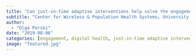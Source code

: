 ```yaml
---
title: "Can just-in-time adaptive interventions help solve the engagement crisis?"
subtitle: "Center for Wireless & Population Health Systems, University of California, San Diego"
author:
  - "Olga Perski"
date: "2019-08-06"
categories: [engagement, digital health, just-in-time adaptive interventions]
image: "featured.jpg"
---
```


<style>
    .embed-responsive {
        position:relative;
        height:100%;
    }
    .embed-responsive iframe {
        position:absolute;
        height:100%;
    }
</style>
<link href="https://mfr.osf.io/static/css/mfr.css" media="all" rel="stylesheet">
<div id="mfrIframe" class="mfr mfr-file"></div>
<script src="https://mfr.osf.io/static/js/mfr.js"></script>
<script>
    function renderMfr() {
        var mfrRender = new mfr.Render("mfrIframe", "https://mfr.osf.io/render?url=https://osf.io/download/xvpnz/?direct%26mode=render");
    }
    if (window.$) {
        renderMfr();
    } else {
        var jq = document.createElement('script');
        document.head.appendChild(jq);
        jq.onload = function() {
            renderMfr();
        }
        jq.src = 'http://code.jquery.com/jquery-1.11.2.min.js';
    }
</script>